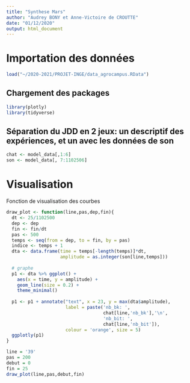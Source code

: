 ```yaml
---
title: "Synthese Mars"
author: "Audrey BONY et Anne-Victoire de CROUTTE"
date: "01/12/2020"
output: html_document
---
```


# Importation des données

```r
load("~/2020-2021/PROJET-INGE/data_agrocampus.RData")
```

## Chargement des packages

```r
library(plotly)
library(tidyverse)
```

## Séparation du JDD en 2 jeux: un descriptif des expériences, et un avec les données de son

```r
chat <- model_data[,1:6]
son <- model_data[, 7:1102506]
```

# Visualisation  
Fonction de visualisation des courbes

```r
draw_plot <- function(line,pas,dep,fin){
  dt <- 25/1102500
  dep <- dep
  fin <- fin/dt
  pas <- 500
  temps <- seq(from = dep, to = fin, by = pas)
  indice <- temps + 1
  dta <- data.frame(time = temps[-length(temps)]*dt, 
                    amplitude = as.integer(son[line,temps]))
  
  # graphe
  p1 <- dta %>% ggplot() +
    aes(x = time, y = amplitude) +
    geom_line(size = 0.2) +
    theme_minimal()
  
  p1 <- p1 + annotate("text", x = 23, y = max(dta$amplitude), 
                      label = paste('nb_bk: ',
                                    chat[line,'nb_bk'],'\n',
                                    'nb_bit: ',
                                    chat[line,'nb_bit']),
                      colour = 'orange', size = 5)
  ggplotly(p1)
}
```

```r
line = '39'
pas = 200
debut = 0
fin = 25
draw_plot(line,pas,debut,fin)
```

